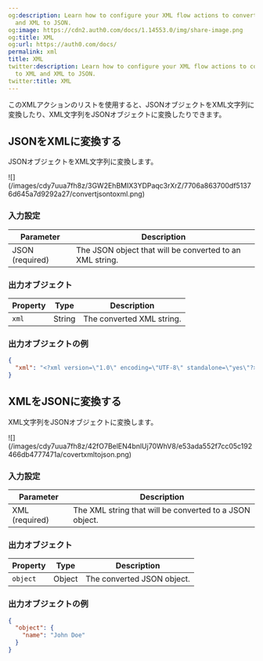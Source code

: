 ```yaml
---
og:description: Learn how to configure your XML flow actions to convert JSON to XML
  and XML to JSON.
og:image: https://cdn2.auth0.com/docs/1.14553.0/img/share-image.png
og:title: XML
og:url: https://auth0.com/docs/
permalink: xml
title: XML
twitter:description: Learn how to configure your XML flow actions to convert JSON
  to XML and XML to JSON.
twitter:title: XML
---
```


このXMLアクションのリストを使用すると、JSONオブジェクトをXML文字列に変換したり、XML文字列をJSONオブジェクトに変換したりできます。

## JSONをXMLに変換する

JSONオブジェクトをXML文字列に変換します。

<Frame>![](/images/cdy7uua7fh8z/3GW2EhBMIX3YDPaqc3rXrZ/7706a863700df51376d645a7d9292a27/convertjsontoxml.png)</Frame>

### 入力設定

<table class="table">
<thead>
<tr>
<th><b>Parameter</b></th>
<th><b>Description</b></th>
</tr>
</thead>
<tbody>
<tr>
<td>JSON (required)</td>
<td>
              The JSON object that will be converted to an XML string.
          </td>
</tr>
</tbody>
</table>

### 出力オブジェクト

<table class="table">
<thead>
<tr>
<th><b>Property</b></th>
<th><b>Type</b></th>
<th><b>Description</b></th>
</tr>
</thead>
<tbody>
<tr>
<td><code>xml</code></td>
<td>String</td>
<td>The converted XML string.</td>
</tr>
</tbody>
</table>

### 出力オブジェクトの例

```json lines
{
  "xml": "<?xml version=\"1.0\" encoding=\"UTF-8\" standalone=\"yes\"?>\n<name>John Doe</name>"
}
```






## XMLをJSONに変換する

XML文字列をJSONオブジェクトに変換します。

<Frame>![](/images/cdy7uua7fh8z/42fO7BelEN4bnlUj70WhV8/e53ada552f7cc05c192466db4777471a/covertxmltojson.png)</Frame>

### 入力設定

<table class="table">
<thead>
<tr>
<th><b>Parameter</b></th>
<th><b>Description</b></th>
</tr>
</thead>
<tbody>
<tr>
<td>XML (required)</td>
<td>
              The XML string that will be converted to a JSON object.
          </td>
</tr>
</tbody>
</table>

### 出力オブジェクト

<table class="table">
<thead>
<tr>
<th><b>Property</b></th>
<th><b>Type</b></th>
<th><b>Description</b></th>
</tr>
</thead>
<tbody>
<tr>
<td><code>object</code></td>
<td>Object</td>
<td>The converted JSON object.</td>
</tr>
</tbody>
</table>

### 出力オブジェクトの例

```json lines
{
  "object": {
    "name": "John Doe"
  }
}
```






##